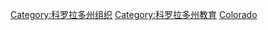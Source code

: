 {{Commons cat|Universities and colleges in Colorado}}

[[Category:科罗拉多州组织|Category:科罗拉多州组织]]
[[Category:科罗拉多州教育|Category:科罗拉多州教育]]
[[Category:美國各州大學|Colorado]]